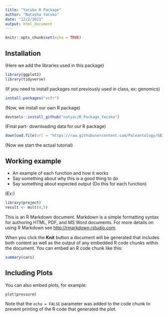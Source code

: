 ```yaml
---
title: "Yacsko R Package"
author: "Natasha Yacsko"
date: "12/2/2021"
output: html_document
---
```


```r
knitr::opts_chunk$set(echo = TRUE)
```

## Installation

(Here we add the libraries used in this package)

```r
library(ggplot2)
library(tidyverse)
```

(If you need to install packages not previously used in class, ex: genomics)

```r
install.packages("vcfr")
```

(Now, we install our own R package)

```r
devtools::install_github("natyac/R_Package_Yacsko")
```

(Final part- downloading data for our R package)

```r
download.file(url = "https://raw.githubusercontent.com/Paleantology/GBIO153H/master/data/Phenology_data.csv", destfile = "/cloud/project/data/Phenology_data.csv")
```

(Now we start the actual tutorial)

## Working example

+ An example of each function and how it works
+ Say something about why this is a good thing to do
+ Say something about expected output
(Do this for each function)

(Ex:)

```r
library(project)
result <- mult(4,5)
```

This is an R Markdown document. Markdown is a simple formatting syntax for authoring HTML, PDF, and MS Word documents. For more details on using R Markdown see <http://rmarkdown.rstudio.com>.

When you click the **Knit** button a document will be generated that includes both content as well as the output of any embedded R code chunks within the document. You can embed an R code chunk like this:

```r
summary(cars)
```

## Including Plots

You can also embed plots, for example:

```r
plot(pressure)
```

Note that the `echo = FALSE` parameter was added to the code chunk to prevent printing of the R code that generated the plot.
